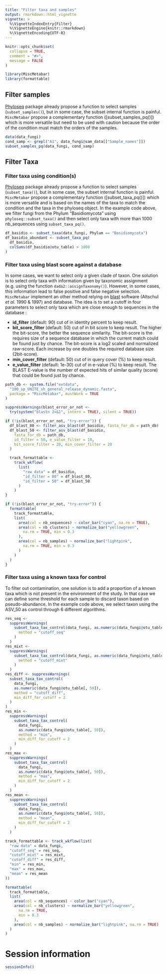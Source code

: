 ```yaml
---
title: "Filter taxa and samples"
output: rmarkdown::html_vignette
vignette: >
  %\VignetteIndexEntry{Filter}
  %\VignetteEngine{knitr::rmarkdown}
  %\VignetteEncoding{UTF-8}
---
```


```r
knitr::opts_chunk$set(
  collapse = TRUE,
  comment = "#>",
  message = FALSE
)
```

```r
library(MiscMetabar)
library(formattable)
```

## Filter samples

[Phyloseq](https://joey711.github.io/phyloseq/) package already propose a function to select samples (`subset_samples()`), but in some case, the subset internal function is painful. `MiscMetabar` propose a complementary function ([subset_samples_pq()]) which is more versatile but need to be used with caution because the order of the condition must match the orders of the samples.

```r
data(data_fungi)
cond_samp <- grepl("A1", data_fungi@sam_data[["Sample_names"]])
subset_samples_pq(data_fungi, cond_samp)
```

## Filter Taxa

### Filter taxa using condition(s)

[Phyloseq](https://joey711.github.io/phyloseq/) package already propose a function to select samples (`subset_taxa()`), but in some case, the subset internal function is painful. `MiscMetabar` propose a complementary function ([subset_taxa_pq()]) which is more versatile and is based on the names of the taxa to match the condition and the taxa in the phyloseq object. In the example code above, we filter fungi from the Phylum "Basidiomycota" using `phyloseq::subset_taxa()` and then select only taxa with more than 1000 nb_sequences using `subset_taxa_pq()`.

```r
df_basidio <- subset_taxa(data_fungi, Phylum == "Basidiomycota")
df_basidio_abundant <- subset_taxa_pq(
  df_basidio,
  colSums(df_basidio@otu_table) > 1000
)
```

### Filter taxa using blast score against a database

In some cases, we want to select only a given clade of taxon. One solution is to select only taxa with information given by taxonomic assignment (e.g. using the function `dada2::assignTaxonomy()`). However, in some cases, this information lead to false positive and false negative selection. `MiscMetabar` implement an other method relying on [blast](https://blast.ncbi.nlm.nih.gov/) software (Altschul *et al.* 1990 & 1997) and database. The idea is to set a cutoff in four parameters to select only taxa which are close enough to sequences in the database : 

- **id_filter** (default: 90) cut of in identity percent to keep result.
- **bit_score_filter** (default: 50) cut of in bit score to keep result. The higher the bit-score, the better the sequence similarity. The bit-score is the requires size of a sequence database in which the current match could be found just by chance. The bit-score is a log2 scaled and normalized raw-score. Each increase by one doubles the required database size (2bit-score).
- **min_cover_filter** (default: 50) cut of in query cover (%) to keep result.
- **e_value_filter** (default: 1e-30)  cut of in e-value (%) to keep result. The BLAST E-value is the number of expected hits of similar quality (score) that could be found just by chance.

```r
path_db <- system.file("extdata",
  "100_sp_UNITE_sh_general_release_dynamic.fasta",
  package = "MiscMetabar", mustWork = TRUE
)

suppressWarnings(blast_error_or_not <-
  try(system("blastn 2>&1", intern = TRUE), silent = TRUE))

if (!is(blast_error_or_not, "try-error")) {
  df_blast_80 <- filter_asv_blast(df_basidio, fasta_for_db = path_db)
  df_blast_50 <- filter_asv_blast(df_basidio,
    fasta_for_db = path_db,
    id_filter = 50, e_value_filter = 10,
    bit_score_filter = 20, min_cover_filter = 20
  )

  track_formattable <-
    track_wkflow(
      list(
        "raw data" = df_basidio,
        "id_filter = 80" = df_blast_80,
        "id_filter = 50" = df_blast_50
      )
    )
}
```

```r
if (!is(blast_error_or_not, "try-error")) {
  formattable(
    track_formattable,
    list(
      area(col = nb_sequences) ~ color_bar("cyan", na.rm = TRUE),
      area(col = nb_clusters) ~ normalize_bar("yellowgreen",
        na.rm = TRUE, min = 0.3
      ),
      area(col = nb_samples) ~ normalize_bar("lightpink",
        na.rm = TRUE, min = 0.3
      )
    )
  )
}
```

### Filter taxa using a known taxa for control 

To filter out contamination, one solution is to add a proportion of a known taxa which is not present in the environment of the study. In that case we can define some threshold for each sample to discard taxon based on pseudo-abundance. In the example code above, we select taxon using the ASV_50 as control through 6 different algorithms.

```r
res_seq <-
  suppressWarnings(
    subset_taxa_tax_control(data_fungi, as.numeric(data_fungi@otu_table[, 50]),
      method = "cutoff_seq"
    )
  )
res_mixt <-
  suppressWarnings(
    subset_taxa_tax_control(data_fungi, as.numeric(data_fungi@otu_table[, 50]),
      method = "cutoff_mixt"
    )
  )
res_diff <- suppressWarnings(
  subset_taxa_tax_control(
    data_fungi,
    as.numeric(data_fungi@otu_table[, 50]),
    method = "cutoff_diff",
    min_diff_for_cutoff = 2
  )
)
res_min <-
  suppressWarnings(
    subset_taxa_tax_control(
      data_fungi,
      as.numeric(data_fungi@otu_table[, 50]),
      method = "min",
      min_diff_for_cutoff = 2
    )
  )
res_max <-
  suppressWarnings(
    subset_taxa_tax_control(
      data_fungi,
      as.numeric(data_fungi@otu_table[, 50]),
      method = "max",
      min_diff_for_cutoff = 2
    )
  )
res_mean <-
  suppressWarnings(
    subset_taxa_tax_control(
      data_fungi,
      as.numeric(data_fungi@otu_table[, 50]),
      method = "mean",
      min_diff_for_cutoff = 2
    )
  )
```

```r
track_formattable <- track_wkflow(list(
  "raw data" = data_fungi,
  "cutoff_seq" = res_seq,
  "cutoff_mixt" = res_mixt,
  "cutoff_diff" = res_diff,
  "min" = res_min,
  "max" = res_max,
  "mean" = res_mean
))

formattable(
  track_formattable,
  list(
    area(col = nb_sequences) ~ color_bar("cyan"),
    area(col = nb_clusters) ~ normalize_bar("yellowgreen",
      na.rm = TRUE,
      min = 0.3
    ),
    area(col = nb_samples) ~ normalize_bar("lightpink", na.rm = TRUE)
  )
)
```

# Session information

```r
sessionInfo()
```
